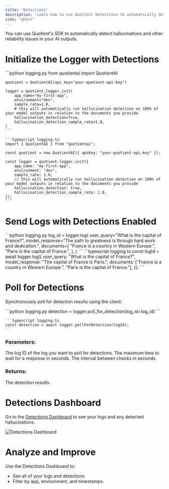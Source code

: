 ```yaml
---
title: 'Detections'
description: 'Learn how to use Quotient Detections to automatically detect hallucinations and other reliability issues in your AI outputs.'
icon: "ghost"
---
```


You can use Quotient's SDK to automatically detect hallucinations and other reliability issues in your AI outputs.

# Initialize the Logger with Detections

<CodeGroup>
    ```python logging.py
    from quotientai import QuotientAI

    quotient = QuotientAI(api_key="your-quotient-api-key")

    logger = quotient.logger.init(
        app_name="my-first-app",
        environment="dev",
        sample_rate=1.0,
        # this will automatically run hallucination detection on 100% of your model outputs in relation to the documents you provide
        hallucination_detection=True,
        hallucination_detection_sample_rate=1.0,
    )
    ```

    ```typescript logging.ts
    import { QuotientAI } from "quotientai";

    const quotient = new QuotientAI({ apiKey: "your-quotient-api-key" });

    const logger = quotient.logger.init({
        app_name: "my-first-app",
        environment: "dev",
        sample_rate: 1.0,
        // this will automatically run hallucination detection on 100% of your model outputs in relation to the documents you provide
        hallucination_detection: true,
        hallucination_detection_sample_rate: 1.0,
    });
    ```
</CodeGroup>

# Send Logs with Detections Enabled

<CodeGroup>
    ```python logging.py
    log_id = logger.log(
        user_query="What is the capital of France?",
        model_response="The path to greatness is through hard work and dedication.",
        documents=[
            "France is a country in Western Europe.",
            "Paris is the capital of France.",
        ],
    )
    ```
    ```typescript logging.ts
    const logId = await logger.log({
        user_query: "What is the capital of France?",
        model_response: "The capital of France is Paris.",
        documents: ["France is a country in Western Europe.", "Paris is the capital of France."],
    });
    ```
</CodeGroup>

# Poll for Detections

Synchronously poll for detection results using the client:

<CodeGroup>
    ```python logging.py
    detection = logger.poll_for_detection(log_id=log_id)
    ```

    ```typescript logging.ts
    const detection = await logger.pollForDetection(logId);
    ```
</CodeGroup>

### Parameters:

<ParamField path="log_id" type="string" required>
    The log ID of the log you want to poll for detections.
</ParamField>

<ParamField path="timeout" type="int" default="300">
    The maximum time to wait for a response in seconds.
</ParamField>

<ParamField path="poll_interval" type="float" default="2.0">
    The interval between checks in seconds.
</ParamField>

### Returns:

<ResponseField name="detection" type="object" required>
    The detection results.
</ResponseField>

# Detections Dashboard

Go to the [Detections Dashboard](https://app.quotientai.co/detections) to see your logs and any detected hallucinations.

![Detections Dashboard](../assets/detections-screenshot.png)

# Analyze and Improve

Use the Detections Dashboard to:

- See all of your logs and detections
- Filter by app, environment, and timestamps.
